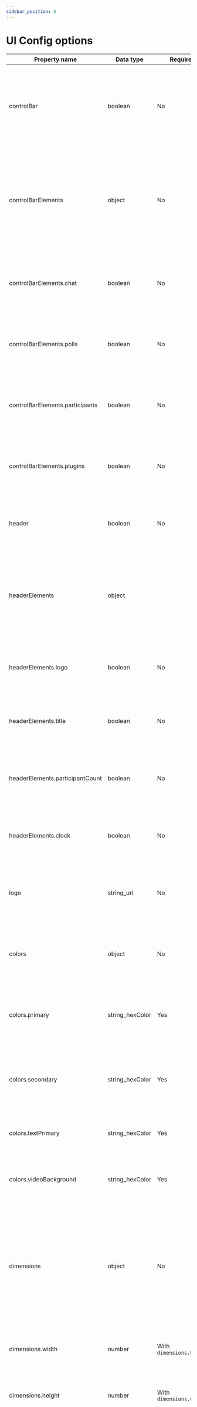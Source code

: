 ```yaml
---
sidebar_position: 8
---
```


# UI Config options

| Property name                   | Data type       | Required                 | Use                                                                                                                                                   |
| ------------------------------- | --------------- | ------------------------ | ----------------------------------------------------------------------------------------------------------------------------------------------------- |
| controlBar                      | boolean         | No                       | Should the control bar (at the bottom of the meeting) be visible to the participant? Default: `true`.                                                 |
| controlBarElements              | object          | No                       | Object containing element list from control bar to be able to customize what all controls should be visible to the participant                        |                                                                     |
| controlBarElements.chat         | boolean         | No                       | Should the button to open in-meeting chat be visible? Default: `true`.                                                                                |
| controlBarElements.polls        | boolean         | No                       | Should the button to display in-meeting polls be visible? Default: `true`.                                                                            |
| controlBarElements.participants | boolean         | No                       | Should the button to display participant list be visible? Default: `true`.                                                                            |
| controlBarElements.plugins      | boolean         | No                       | Should the button to activate plugins in a meeting be visible? Default: `true`.                                                                       |
| header                          | boolean         | No                       | Should the header bar be visible to the participant? Default: `true`.                                                                                 |
| headerElements                  | object          |                          | Object containing element list from header to be able to customize what all should be visible to the participant                                      |
| headerElements.logo             | boolean         | No                       | Should a logo be visible in the meeting? Default: `true`.                                                                                             |
| headerElements.title            | boolean         | No                       | Should a title be visible in the meeting? Default: `true`.                                                                                            |
| headerElements.participantCount | boolean         | No                       | Should the participant count be visible in the meeting? Default: `true`.                                                                              |
| headerElements.clock            | boolean         | No                       | Should a timer be visible in the meeting? Default: `true`.                                                                                            |
| logo                            | string_url      | No                       | Publicly accessible link to the logo that needs to be shown in the meeting                                                                            |
| colors                          | object          | No                       | Object containing color values to be used as the theme for the meeting                                                                                |
| colors.primary                  | string_hexColor | Yes                      | Color of the primary elements like participant name box. Default: `'#2160FD'`.                                                                        |
| colors.secondary                | string_hexColor | Yes                      | Color of the secondary elements like control bar, control buttons, hover. Default: `'#262626'`.                                                       |
| colors.textPrimary              | string_hexColor | Yes                      | Color of the text elements. Default: `'#EEEEEE'`.                                                                                                     |
| colors.videoBackground          | string_hexColor | Yes                      | Color behind the video when the video is turned off. Default: `'#1A1A1A'`.                                                                            |
| dimensions                      | object          | No                       | Object containing info about meeting dimensions within the container. If omitted, the meeting takes up the complete area of the root display element. |
| dimensions.width                | number          | With `dimensions.height` | Desired width of the meeting element, in pixels                                                                                                       |
| dimensions.height               | number          | With `dimensions.width`  | Desired height of the meeting element, in pixels                                                                                                      |
| dimensions.mode                 | string          | No                       | Set the mode to one of the pre-defined values - `fillParent` takes up entire area available to the parent container, instead of root container        |

<!-- | controlBarElements.screenShare  | boolean         | No                       | Should the button to share screen be visible? Default: `true`.                                                                                        | -->
